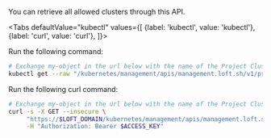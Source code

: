 

You can retrieve all allowed clusters through this API.

<Tabs
    defaultValue="kubectl"
    values={[
      {label: 'kubectl', value: 'kubectl'},
      {label: 'curl', value: 'curl'},
    ]}>
  <TabItem value="kubectl">


Run the following command:
```bash
# Exchange my-object in the url below with the name of the Project Clusters
kubectl get --raw "/kubernetes/management/apis/management.loft.sh/v1/projects/my-object/clusters"
```


  </TabItem>
  <TabItem value="curl">


Run the following curl command:
```bash
# Exchange my-object in the url below with the name of the Project Clusters
curl -s -X GET --insecure \
     "https://$LOFT_DOMAIN/kubernetes/management/apis/management.loft.sh/v1/projects/my-object/clusters" \
     -H "Authorization: Bearer $ACCESS_KEY"
```


  </TabItem>
</Tabs>
